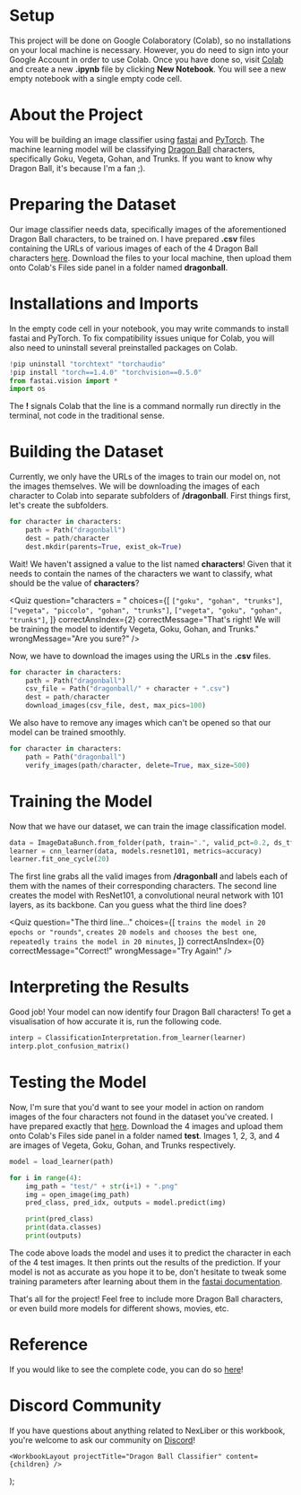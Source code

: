 
# Setup

This project will be done on Google Colaboratory (Colab), so no installations on your local machine is necessary. However, you do need to sign into your Google Account in order to use Colab. Once you have done so, visit [Colab](https://research.google.com/colaboratory/) and create a new **.ipynb** file by clicking **New Notebook**. You will see a new empty notebook with a single empty code cell.

# About the Project

You will be building an image classifier using [fastai](https://github.com/fastai/fastai) and [PyTorch](https://pytorch.org/). The machine learning model will be classifying [Dragon Ball](https://en.dragon-ball-official.com/) characters, specifically Goku, Vegeta, Gohan, and Trunks. If you want to know why Dragon Ball, it's because I'm a fan ;).

# Preparing the Dataset

Our image classifier needs data, specifically images of the aforementioned Dragon Ball characters, to be trained on. I have prepared **.csv** files containing the URLs of various images of each of the 4 Dragon Ball characters [here](https://github.com/xyntechx/Dragon-Ball-Classifier/tree/main/dragonball). Download the files to your local machine, then upload them onto Colab's Files side panel in a folder named **dragonball**.

# Installations and Imports

In the empty code cell in your notebook, you may write commands to install fastai and PyTorch. To fix compatibility issues unique for Colab, you will also need to uninstall several preinstalled packages on Colab.

```py
!pip uninstall "torchtext" "torchaudio"
!pip install "torch==1.4.0" "torchvision==0.5.0"
from fastai.vision import *
import os
```

The **!** signals Colab that the line is a command normally run directly in the terminal, not code in the traditional sense.

# Building the Dataset

Currently, we only have the URLs of the images to train our model on, not the images themselves. We will be downloading the images of each character to Colab into separate subfolders of **/dragonball**. First things first, let's create the subfolders.

```py
for character in characters:
    path = Path("dragonball")
    dest = path/character
    dest.mkdir(parents=True, exist_ok=True)
```

Wait! We haven't assigned a value to the list named **characters**! Given that it needs to contain the names of the characters we want to classify, what should be the value of **characters**?

<Quiz
    question="characters = "
    choices={[
        `["goku", "gohan", "trunks"]`,
        `["vegeta", "piccolo", "gohan", "trunks"]`,
        `["vegeta", "goku", "gohan", "trunks"]`,
    ]}
    correctAnsIndex={2}
    correctMessage="That's right! We will be training the model to identify Vegeta, Goku, Gohan, and Trunks."
    wrongMessage="Are you sure?"
/>

Now, we have to download the images using the URLs in the **.csv** files.

```py
for character in characters:
    path = Path("dragonball")
    csv_file = Path("dragonball/" + character + ".csv")
    dest = path/character
    download_images(csv_file, dest, max_pics=100)
```

We also have to remove any images which can't be opened so that our model can be trained smoothly.

```py
for character in characters:
    path = Path("dragonball")
    verify_images(path/character, delete=True, max_size=500)
```

# Training the Model

Now that we have our dataset, we can train the image classification model.

```py
data = ImageDataBunch.from_folder(path, train=".", valid_pct=0.2, ds_tfms=get_transforms(), size=224, num_workers=4).normalize(imagenet_stats)
learner = cnn_learner(data, models.resnet101, metrics=accuracy)
learner.fit_one_cycle(20)
```

The first line grabs all the valid images from **/dragonball** and labels each of them with the names of their corresponding characters. The second line creates the model with ResNet101, a convolutional neural network with 101 layers, as its backbone. Can you guess what the third line does?

<Quiz
    question="The third line..."
    choices={[
        `trains the model in 20 epochs or "rounds"`,
        `creates 20 models and chooses the best one`,
        `repeatedly trains the model in 20 minutes`,
    ]}
    correctAnsIndex={0}
    correctMessage="Correct!"
    wrongMessage="Try Again!"
/>

# Interpreting the Results

Good job! Your model can now identify four Dragon Ball characters! To get a visualisation of how accurate it is, run the following code.

```py
interp = ClassificationInterpretation.from_learner(learner)
interp.plot_confusion_matrix()
```

# Testing the Model

Now, I'm sure that you'd want to see your model in action on random images of the four characters not found in the dataset you've created. I have prepared exactly that [here](https://github.com/xyntechx/Dragon-Ball-Classifier/tree/main/test). Download the 4 images and upload them onto Colab's Files side panel in a folder named **test**. Images 1, 2, 3, and 4 are images of Vegeta, Goku, Gohan, and Trunks respectively.

```py
model = load_learner(path)

for i in range(4):
    img_path = "test/" + str(i+1) + ".png"
    img = open_image(img_path)
    pred_class, pred_idx, outputs = model.predict(img)

    print(pred_class)
    print(data.classes)
    print(outputs)
```

The code above loads the model and uses it to predict the character in each of the 4 test images. It then prints out the results of the prediction. If your model is not as accurate as you hope it to be, don't hesitate to tweak some training parameters after learning about them in the [fastai documentation](https://docs.fast.ai/).

That's all for the project! Feel free to include more Dragon Ball characters, or even build more models for different shows, movies, etc.

# Reference

If you would like to see the complete code, you can do so [here](https://github.com/xyntechx/NexLiber-Projects/tree/main/Dragon%20Ball%20Classifier)!

# Discord Community

If you have questions about anything related to NexLiber or this workbook, you&apos;re welcome to ask our community on [Discord](https://discord.gg/CvZGEjyzbR)!

    <WorkbookLayout projectTitle="Dragon Ball Classifier" content={children} />
);
